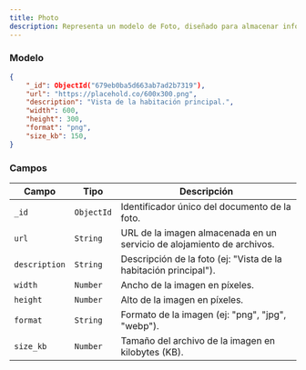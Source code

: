 ```yaml
---
title: Photo
description: Representa un modelo de Foto, diseñado para almacenar información detallada sobre las imágenes de una propiedad.
---
```


### Modelo

```json
{
    "_id": ObjectId("679eb0ba5d663ab7ad2b7319"),
    "url": "https://placehold.co/600x300.png",
    "description": "Vista de la habitación principal.",
    "width": 600,
    "height": 300,
    "format": "png",
    "size_kb": 150,
}
```

### Campos

| Campo              | Tipo         | Descripción                                                                 |
|--------------------|--------------|-----------------------------------------------------------------------------|
| `_id`              | `ObjectId`   | Identificador único del documento de la foto.                               |
| `url`              | `String`     | URL de la imagen almacenada en un servicio de alojamiento de archivos.      |
| `description`      | `String`     | Descripción de la foto (ej: "Vista de la habitación principal").            |
| `width`            | `Number`     | Ancho de la imagen en píxeles.                                              |
| `height`           | `Number`     | Alto de la imagen en píxeles.                                               |
| `format`           | `String`     | Formato de la imagen (ej: "png", "jpg", "webp").                            |
| `size_kb`          | `Number`     | Tamaño del archivo de la imagen en kilobytes (KB).                          |
